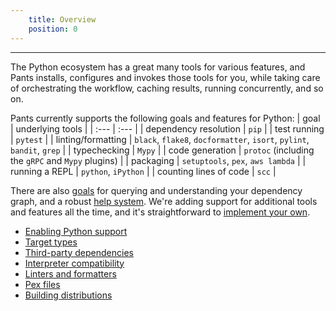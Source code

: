 ```yaml
---
    title: Overview
    position: 0
---
```




---

The Python ecosystem has a great many tools for various features, and Pants installs, configures and invokes those tools for you, while taking care of orchestrating the workflow, caching results, running concurrently, and so on.

Pants currently supports the following goals and features for Python:
| goal | underlying tools |
| :--- | :--- |
| dependency resolution | `pip` |
| test running | `pytest` |
| linting/formatting | `black`, `flake8`, `docformatter`, `isort`, `pylint`, `bandit`, `grep` |
| typechecking | `Mypy` |
| code generation | `protoc` (including the `gRPC` and `Mypy` plugins) |
| packaging | `setuptools`, `pex`, `aws lambda` |
| running a REPL | `python`, `iPython` |
| counting lines of code | `scc` |

There are also [goals](https://www.pantsbuild.org/docs/project-introspection) for querying and understanding your dependency graph, and a robust [help system](https://www.pantsbuild.org/docs/command-line-help).  We're adding support for additional tools and features all the time, and it's straightforward to [implement your own](https://www.pantsbuild.org/docs/plugins-overview). 

- [Enabling Python support](doc:python-backend) 
- [Target types](doc:python-target-types) 
- [Third-party dependencies](doc:python-third-party-dependencies) 
- [Interpreter compatibility](doc:python-interpreter-compatibility) 
- [Linters and formatters](doc:python-linters-and-formatters) 
- [Pex files](doc:pex-files) 
- [Building distributions](doc:python-distributions)